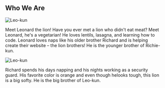 ## Who We Are

<ProjectCard title="Leo-kun" link="https://squishmallows.com/product/leonard/" bg="linear-gradient(to right, #D4145A 0%, #FBB03B 100%)">

<img src="https://i.ibb.co/Yj5CVMJ/leo-kun.jpg" alt="Leo-kun" width={200} height={200} />

Meet Leonard the lion! Have you ever met a lion who didn't eat meat? Meet Leonard, he's a vegetarian! He loves lentils, lasagna, and learning how to code. Leonard loves naps like his older brother Richard and is helping create their website – the lion brothers! He is the younger brother of Richie-kun.
</ProjectCard>

<ProjectCard title="Richie-kun" link="https://squishmallows.com/product/richard/" bg="linear-gradient(to right, #D4145A 0%, #FBB03B 100%)">

<img src="https://i.ibb.co/SQ1ntvH/richie-kun.jpg" alt="Leo-kun" width={200} height={200} />

Richard spends his days napping and his nights working as a security guard. His favorite color is orange and even though helooks tough, this lion is a big softy. He is the big brother of Leo-kun.

</ProjectCard>